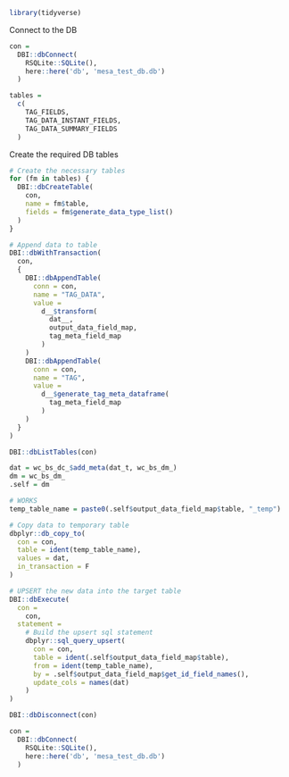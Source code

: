 ```r
library(tidyverse)
```

Connect to the DB
```r
con = 
  DBI::dbConnect(
    RSQLite::SQLite(),
    here::here('db', 'mesa_test_db.db')
  )

tables = 
  c(
    TAG_FIELDS,
    TAG_DATA_INSTANT_FIELDS,
    TAG_DATA_SUMMARY_FIELDS
  )
```

Create the required DB tables
```r
# Create the necessary tables
for (fm in tables) {
  DBI::dbCreateTable(
    con,
    name = fm$table,
    fields = fm$generate_data_type_list()
  )
}
```

```r
# Append data to table
DBI::dbWithTransaction(
  con,
  {
    DBI::dbAppendTable(
      conn = con, 
      name = "TAG_DATA",
      value = 
        d__$transform(
          dat__,
          output_data_field_map,
          tag_meta_field_map
        )
    )
    DBI::dbAppendTable(
      conn = con,
      name = "TAG",
      value = 
        d__$generate_tag_meta_dataframe(
          tag_meta_field_map
        )
    )
  }
)
```
```r
DBI::dbListTables(con)

dat = wc_bs_dc_$add_meta(dat_t, wc_bs_dm_)
dm = wc_bs_dm_
.self = dm

# WORKS
temp_table_name = paste0(.self$output_data_field_map$table, "_temp")

# Copy data to temporary table
dbplyr::db_copy_to(
  con = con,
  table = ident(temp_table_name),
  values = dat,
  in_transaction = F
)

# UPSERT the new data into the target table
DBI::dbExecute(
  con = 
    con,
  statement = 
    # Build the upsert sql statement
    dbplyr::sql_query_upsert(
      con = con, 
      table = ident(.self$output_data_field_map$table),
      from = ident(temp_table_name),
      by = .self$output_data_field_map$get_id_field_names(),
      update_cols = names(dat)
    )
)
```


```r
DBI::dbDisconnect(con)

con = 
  DBI::dbConnect(
    RSQLite::SQLite(),
    here::here('db', 'mesa_test_db.db')
  )
```









































